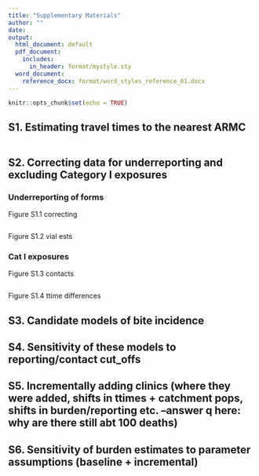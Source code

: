 ```yaml
---
title: "Supplementary Materials"
author: ""
date: 
output:
  html_document: default
  pdf_document:
    includes:
      in_header: format/mystyle.sty
  word_document:
    reference_docx: format/word_styles_reference_01.docx
---
```


```r
knitr::opts_chunk$set(echo = TRUE)
```

## S1. Estimating travel times to the nearest ARMC 

```r
```

## S2. Correcting data for underreporting and excluding Category I exposures

### Underreporting of forms
Figure S1.1 correcting
```r
```
Figure S1.2 vial ests

### Cat I exposures
Figure S1.3 contacts
```r
```
Figure S1.4 ttime differences

## S3. Candidate models of bite incidence

## S4. Sensitivity of these models to reporting/contact cut_offs

## S5. Incrementally adding clinics (where they were added, shifts in ttimes + catchment pops, shifts in burden/reporting etc. --answer q here: why are there still abt 100 deaths)

## S6. Sensitivity of burden estimates to parameter assumptions (baseline + incremental)
